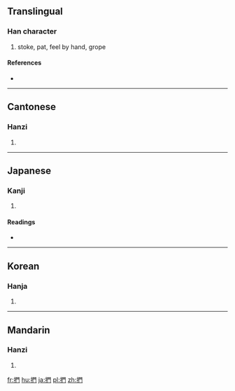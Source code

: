 {{also|扪}}
==Translingual==

===Han character===
{{Han char|rn=64|rad=手|as=08|sn=11|four=5702<sub>0</sub>|canj=手日弓 (QAN)|ids=⿰[[扌]][[門]]}}

# stoke, pat, feel by hand, grope

====References====
* {{Han ref|kx=0435.050|dkj=12197|dj=0784.220|hdz=31908.030|uh=636B|ud=25451|bh=B1BF|bd=45503}}

----

==Cantonese==

===Hanzi===
{{yue-hanzi|jyut=mun4|y=mun4|sim=扪}}

# {{defn|lang=yue|sort=手08}}

----

==Japanese==

===Kanji===
{{ja-kanji|grade=|rs=手08}}

# {{defn|lang=ja|sort=手08}}

====Readings====
* {{ja-readings|goon=[[もん]] (mon)|kanon=[[ぼん]] (bon)|kun=[[なでる]] (naderu), [[とる]] (toru), [[ひねる]] (hineru)}}

----

==Korean==

===Hanja===
{{ko-hanja|hangeul=문|eumhun=|rv=mun|mr=mun|y=mun}}

# {{defn|lang=ko|sort=手08}}

----

==Mandarin==

===Hanzi===
{{cmn-hanzi|sim=扪|pin=[[mén]] ([[men2]])|wg=men<sup>2</sup>}}

# {{defn|lang=cmn|sort=手08}}

[[fr:捫]]
[[hu:捫]]
[[ja:捫]]
[[pl:捫]]
[[zh:捫]]